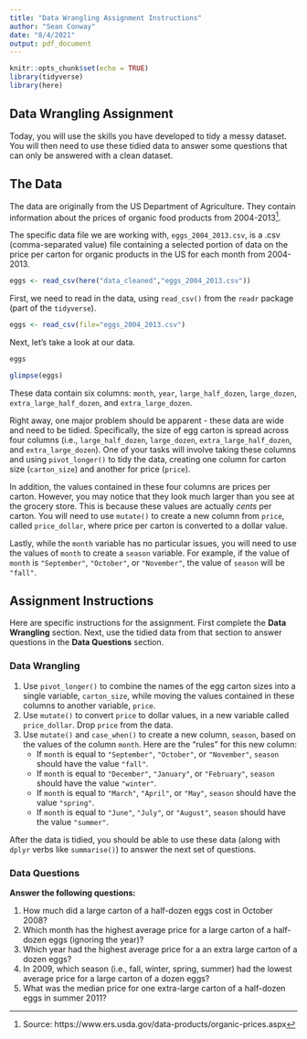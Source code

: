 ```yaml
---
title: "Data Wrangling Assignment Instructions"
author: "Sean Conway"
date: "8/4/2021"
output: pdf_document
---
```


```r
knitr::opts_chunk$set(echo = TRUE)
library(tidyverse)
library(here)
```
  
## Data Wrangling Assignment
  
Today, you will use the skills you have developed to tidy a messy dataset. You will then need to use these tidied data to answer some questions that can only be answered with a clean dataset.
  
## The Data
  
The data are originally from the US Department of Agriculture. They contain information about the prices of organic food products from 2004-2013^[Source: https://www.ers.usda.gov/data-products/organic-prices.aspx]. 
  
The specific data file we are working with, `eggs_2004_2013.csv`, is a .csv (comma-separated value) file containing a selected portion of data on the price per carton for organic products in the US for each month from 2004-2013.
  
```r
eggs <- read_csv(here("data_cleaned","eggs_2004_2013.csv"))
```
  
First, we need to read in the data, using `read_csv()` from the `readr` package (part of the `tidyverse`).
  
```r
eggs <- read_csv(file="eggs_2004_2013.csv")
```
  
Next, let's take a look at our data.
  
```r
eggs
```
  
```r
glimpse(eggs)
```
  
These data contain six columns: `month`, `year`, `large_half_dozen`, `large_dozen`, `extra_large_half_dozen`, and `extra_large_dozen`.
  
Right away, one major problem should be apparent - these data are wide and need to be tidied. Specifically, the size of egg carton is spread across four columns (i.e., `large_half_dozen`, `large_dozen`, `extra_large_half_dozen`, and `extra_large_dozen`). One of your tasks will involve taking these columns and using `pivot_longer()` to tidy the data, creating one column for carton size (`carton_size`) and another for price (`price`).
  
In addition, the values contained in these four columns are prices per carton. However, you may notice that they look much larger than you see at the grocery store. This is because these values are actually *cents* per carton. You will need to use `mutate()` to create a new column from `price`, called `price_dollar`, where price per carton is converted to a dollar value.
  
Lastly, while the `month` variable has no particular issues, you will need to use the values of `month` to create a `season` variable. For example, if the value of `month` is `"September"`, `"October"`, or `"November"`, the value of `season` will be `"fall"`. 
  
## Assignment Instructions
  
Here are specific instructions for the assignment. First complete the **Data Wrangling** section. Next, use the tidied data from that section to answer questions in the **Data Questions** section.
  
### Data Wrangling
  
1. Use `pivot_longer()` to combine the names of the egg carton sizes into a single variable, `carton_size`, while moving the values contained in these columns to another variable, `price`. 
2. Use `mutate()` to convert `price` to dollar values, in a new variable called `price_dollar`. Drop `price` from the data.
3. Use `mutate()` and `case_when()` to create a new column, `season`, based on the values of the column `month`. Here are the "rules" for this new column:
    - If `month` is equal to `"September"`, `"October"`, or `"November"`, `season` should have the value `"fall"`.
    - If `month` is equal to `"December"`, `"January"`, or `"February"`, `season` should have the value `"winter"`.
    - If `month` is equal to `"March"`, `"April"`, or `"May"`, `season` should have the value `"spring"`.
    - If `month` is equal to `"June"`, `"July"`, or `"August"`, `season` should have the value `"summer"`.
  
After the data is tidied, you should be able to use these data (along with `dplyr` verbs like `summarise()`) to answer the next set of questions.

### Data Questions 

**Answer the following questions:**
  
1. How much did a large carton of a half-dozen eggs cost in October 2008?
2. Which month has the highest average price for a large carton of a half-dozen eggs (ignoring the year)?
3. Which year had the highest average price for a an extra large carton of a dozen eggs?
4. In 2009, which season (i.e., fall, winter, spring, summer) had the lowest average price for a large carton of a dozen eggs?
5. What was the median price for one extra-large carton of a half-dozen eggs in summer 2011?
